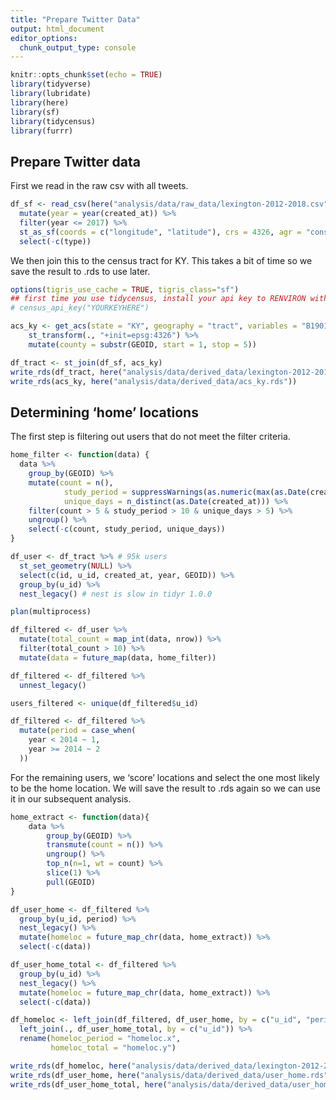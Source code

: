 ```yaml
---
title: "Prepare Twitter Data"
output: html_document
editor_options: 
  chunk_output_type: console
---
```


```r
knitr::opts_chunk$set(echo = TRUE)
library(tidyverse)
library(lubridate)
library(here)
library(sf)
library(tidycensus)
library(furrr)
```

## Prepare Twitter data

First we read in the raw csv with all tweets.

```r
df_sf <- read_csv(here("analysis/data/raw_data/lexington-2012-2018.csv")) %>% 
  mutate(year = year(created_at)) %>%
  filter(year <= 2017) %>% 
  st_as_sf(coords = c("longitude", "latitude"), crs = 4326, agr = "constant") %>%
  select(-c(type))
```

We then join this to the census tract for KY. This takes a bit of time so we save the result to .rds to use later.

```r
options(tigris_use_cache = TRUE, tigris_class="sf") 
## first time you use tidycensus, install your api key to RENVIRON with the following function
# census_api_key("YOURKEYHERE")

acs_ky <- get_acs(state = "KY", geography = "tract", variables = "B19013_001", geometry = T)  %>% 
    st_transform(., "+init=epsg:4326") %>% 
    mutate(county = substr(GEOID, start = 1, stop = 5))

df_tract <- st_join(df_sf, acs_ky)
write_rds(df_tract, here("analysis/data/derived_data/lexington-2012-2018-tract.rds"))
write_rds(acs_ky, here("analysis/data/derived_data/acs_ky.rds"))
```

## Determining 'home' locations

The first step is filtering out users that do not meet the filter criteria. 

```r
home_filter <- function(data) {
  data %>% 
    group_by(GEOID) %>% 
    mutate(count = n(),
            study_period = suppressWarnings(as.numeric(max(as.Date(created_at)) - min(as.Date(created_at)))),
            unique_days = n_distinct(as.Date(created_at))) %>% 
    filter(count > 5 & study_period > 10 & unique_days > 5) %>%
    ungroup() %>%
    select(-c(count, study_period, unique_days))
}

df_user <- df_tract %>% # 95k users
  st_set_geometry(NULL) %>% 
  select(c(id, u_id, created_at, year, GEOID)) %>% 
  group_by(u_id) %>% 
  nest_legacy() # nest is slow in tidyr 1.0.0

plan(multiprocess)

df_filtered <- df_user %>% 
  mutate(total_count = map_int(data, nrow)) %>% 
  filter(total_count > 10) %>% 
  mutate(data = future_map(data, home_filter))

df_filtered <- df_filtered %>% 
  unnest_legacy()

users_filtered <- unique(df_filtered$u_id)

df_filtered <- df_filtered %>% 
  mutate(period = case_when(
    year < 2014 ~ 1,
    year >= 2014 ~ 2
  ))
```

For the remaining users, we 'score' locations and select the one most likely to be the home location. We will save the result to .rds again so we can use it in our subsequent analysis.

```r
home_extract <- function(data){
    data %>% 
        group_by(GEOID) %>% 
        transmute(count = n()) %>%
        ungroup() %>% 
        top_n(n=1, wt = count) %>% 
        slice(1) %>%
        pull(GEOID)
}

df_user_home <- df_filtered %>% 
  group_by(u_id, period) %>% 
  nest_legacy() %>% 
  mutate(homeloc = future_map_chr(data, home_extract)) %>% 
  select(-c(data))

df_user_home_total <- df_filtered %>% 
  group_by(u_id) %>% 
  nest_legacy() %>% 
  mutate(homeloc = future_map_chr(data, home_extract)) %>% 
  select(-c(data))

df_homeloc <- left_join(df_filtered, df_user_home, by = c("u_id", "period")) %>% 
  left_join(., df_user_home_total, by = c("u_id")) %>% 
  rename(homeloc_period = "homeloc.x",
         homeloc_total = "homeloc.y")

write_rds(df_homeloc, here("analysis/data/derived_data/lexington-2012-2018-homeloc.rds"))
write_rds(df_user_home, here("analysis/data/derived_data/user_home.rds"))
write_rds(df_user_home_total, here("analysis/data/derived_data/user_home_total.rds"))
```
